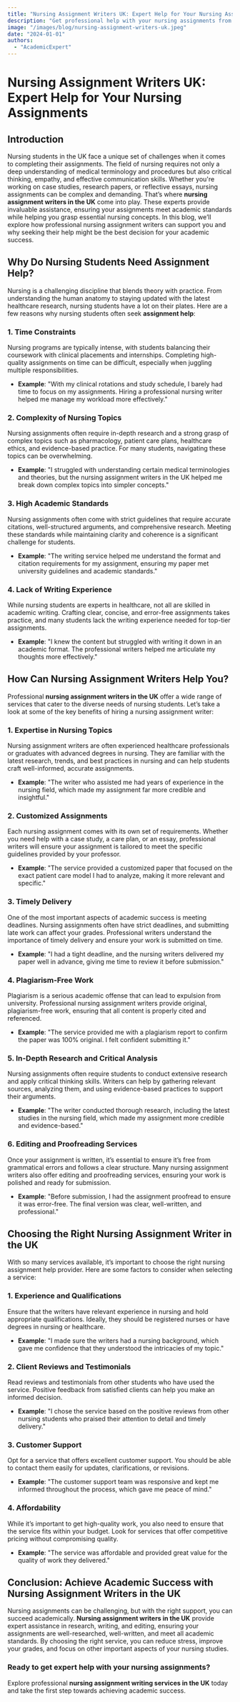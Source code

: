 ```yaml
---
title: "Nursing Assignment Writers UK: Expert Help for Your Nursing Assignments"
description: "Get professional help with your nursing assignments from experienced nursing assignment writers in the UK. Submit high-quality work and achieve better grades."
image: "/images/blog/nursing-assignment-writers-uk.jpeg"
date: "2024-01-01"
authors:
  - "AcademicExpert"
---
```


# Nursing Assignment Writers UK: Expert Help for Your Nursing Assignments

## Introduction

Nursing students in the UK face a unique set of challenges when it comes to completing their assignments. The field of nursing requires not only a deep understanding of medical terminology and procedures but also critical thinking, empathy, and effective communication skills. Whether you're working on case studies, research papers, or reflective essays, nursing assignments can be complex and demanding. That’s where **nursing assignment writers in the UK** come into play. These experts provide invaluable assistance, ensuring your assignments meet academic standards while helping you grasp essential nursing concepts. In this blog, we’ll explore how professional nursing assignment writers can support you and why seeking their help might be the best decision for your academic success.

## Why Do Nursing Students Need Assignment Help?

Nursing is a challenging discipline that blends theory with practice. From understanding the human anatomy to staying updated with the latest healthcare research, nursing students have a lot on their plates. Here are a few reasons why nursing students often seek **assignment help**:

### 1. **Time Constraints**

Nursing programs are typically intense, with students balancing their coursework with clinical placements and internships. Completing high-quality assignments on time can be difficult, especially when juggling multiple responsibilities.

- **Example**: "With my clinical rotations and study schedule, I barely had time to focus on my assignments. Hiring a professional nursing writer helped me manage my workload more effectively."

### 2. **Complexity of Nursing Topics**

Nursing assignments often require in-depth research and a strong grasp of complex topics such as pharmacology, patient care plans, healthcare ethics, and evidence-based practice. For many students, navigating these topics can be overwhelming.

- **Example**: "I struggled with understanding certain medical terminologies and theories, but the nursing assignment writers in the UK helped me break down complex topics into simpler concepts."

### 3. **High Academic Standards**

Nursing assignments often come with strict guidelines that require accurate citations, well-structured arguments, and comprehensive research. Meeting these standards while maintaining clarity and coherence is a significant challenge for students.

- **Example**: "The writing service helped me understand the format and citation requirements for my assignment, ensuring my paper met university guidelines and academic standards."

### 4. **Lack of Writing Experience**

While nursing students are experts in healthcare, not all are skilled in academic writing. Crafting clear, concise, and error-free assignments takes practice, and many students lack the writing experience needed for top-tier assignments.

- **Example**: "I knew the content but struggled with writing it down in an academic format. The professional writers helped me articulate my thoughts more effectively."

## How Can Nursing Assignment Writers Help You?

Professional **nursing assignment writers in the UK** offer a wide range of services that cater to the diverse needs of nursing students. Let’s take a look at some of the key benefits of hiring a nursing assignment writer:

### 1. **Expertise in Nursing Topics**

Nursing assignment writers are often experienced healthcare professionals or graduates with advanced degrees in nursing. They are familiar with the latest research, trends, and best practices in nursing and can help students craft well-informed, accurate assignments.

- **Example**: "The writer who assisted me had years of experience in the nursing field, which made my assignment far more credible and insightful."

### 2. **Customized Assignments**

Each nursing assignment comes with its own set of requirements. Whether you need help with a case study, a care plan, or an essay, professional writers will ensure your assignment is tailored to meet the specific guidelines provided by your professor.

- **Example**: "The service provided a customized paper that focused on the exact patient care model I had to analyze, making it more relevant and specific."

### 3. **Timely Delivery**

One of the most important aspects of academic success is meeting deadlines. Nursing assignments often have strict deadlines, and submitting late work can affect your grades. Professional writers understand the importance of timely delivery and ensure your work is submitted on time.

- **Example**: "I had a tight deadline, and the nursing writers delivered my paper well in advance, giving me time to review it before submission."

### 4. **Plagiarism-Free Work**

Plagiarism is a serious academic offense that can lead to expulsion from university. Professional nursing assignment writers provide original, plagiarism-free work, ensuring that all content is properly cited and referenced.

- **Example**: "The service provided me with a plagiarism report to confirm the paper was 100% original. I felt confident submitting it."

### 5. **In-Depth Research and Critical Analysis**

Nursing assignments often require students to conduct extensive research and apply critical thinking skills. Writers can help by gathering relevant sources, analyzing them, and using evidence-based practices to support their arguments.

- **Example**: "The writer conducted thorough research, including the latest studies in the nursing field, which made my assignment more credible and evidence-based."

### 6. **Editing and Proofreading Services**

Once your assignment is written, it’s essential to ensure it’s free from grammatical errors and follows a clear structure. Many nursing assignment writers also offer editing and proofreading services, ensuring your work is polished and ready for submission.

- **Example**: "Before submission, I had the assignment proofread to ensure it was error-free. The final version was clear, well-written, and professional."

## Choosing the Right Nursing Assignment Writer in the UK

With so many services available, it’s important to choose the right nursing assignment help provider. Here are some factors to consider when selecting a service:

### 1. **Experience and Qualifications**

Ensure that the writers have relevant experience in nursing and hold appropriate qualifications. Ideally, they should be registered nurses or have degrees in nursing or healthcare.

- **Example**: "I made sure the writers had a nursing background, which gave me confidence that they understood the intricacies of my topic."

### 2. **Client Reviews and Testimonials**

Read reviews and testimonials from other students who have used the service. Positive feedback from satisfied clients can help you make an informed decision.

- **Example**: "I chose the service based on the positive reviews from other nursing students who praised their attention to detail and timely delivery."

### 3. **Customer Support**

Opt for a service that offers excellent customer support. You should be able to contact them easily for updates, clarifications, or revisions.

- **Example**: "The customer support team was responsive and kept me informed throughout the process, which gave me peace of mind."

### 4. **Affordability**

While it’s important to get high-quality work, you also need to ensure that the service fits within your budget. Look for services that offer competitive pricing without compromising quality.

- **Example**: "The service was affordable and provided great value for the quality of work they delivered."

## Conclusion: Achieve Academic Success with Nursing Assignment Writers in the UK

Nursing assignments can be challenging, but with the right support, you can succeed academically. **Nursing assignment writers in the UK** provide expert assistance in research, writing, and editing, ensuring your assignments are well-researched, well-written, and meet all academic standards. By choosing the right service, you can reduce stress, improve your grades, and focus on other important aspects of your nursing studies.

### Ready to get expert help with your nursing assignments?

Explore professional **nursing assignment writing services in the UK** today and take the first step towards achieving academic success.
